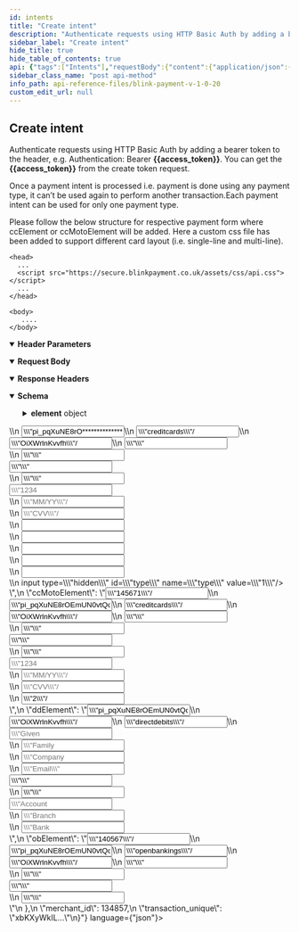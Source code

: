 ```yaml
---
id: intents
title: "Create intent"
description: "Authenticate requests using HTTP Basic Auth by adding a bearer token to the header, e.g. Authentication: Bearer **{{access_token}}**. You can get the **{{access_token}}** from the create token request."
sidebar_label: "Create intent"
hide_title: true
hide_table_of_contents: true
api: {"tags":["Intents"],"requestBody":{"content":{"application/json":{"schema":{"type":"object","x-examples":{"Example 1":{"amount":"1.1","transaction_type":"SALE","payment_type":"credit-card","currency":"GBP","return_url":"https://api-demo-php.blinkpayment.co.uk/return","notification_url":"https://api-demo-php.blinkpayment.co.uk/notification","card_layout":"single-line"}},"properties":{"amount":{"type":"number","description":"Transaction amount.\n"},"transaction_type":{"type":"string","description":"Default value is set to SALE. If passed, it can only be one of the following:\n\n- SALE\n- VERIFY\n- PREAUTH \n- CREDIT"},"payment_type":{"type":"string","description":"Can only be one of the following:\n\n- credit-card\n- direct-debit\n- open-banking \n"},"currency":{"type":"string","description":"Three letter currency code (ISO 4217) e.g USD, GBP.\n"},"return_url":{"type":"string","description":"GET URL on your domain, where Blink will redirect after transaction is processed e.g. https://mydomain.com/return.\n"},"notification_url":{"type":"string","description":"POST URL on your domain, where Blink will send status updates when the transaction status is changed e.g. https://mydomain.com/notification.\n"},"card_layout":{"type":"string","description":"To get different structure of card layout for any transaction , this parameter is passed. This field is optional. If not passed, default value is basic.\n\n- basic\n- single-line\n- multi-line\n"},"customer_name":{"type":"string","x-stoplight":{"id":"uh6cozgslv14e"},"description":"Customer name.\n"},"customer_email":{"type":"string","x-stoplight":{"id":"1eni3myr8q1lf"},"description":"Customer email."},"customer_address":{"type":"string","x-stoplight":{"id":"n8rbkb54isxjk"},"description":"Customer address.\n"},"customer_postcode":{"type":"string","x-stoplight":{"id":"h799qh7bdjjiq"},"description":"Customer postcode.\n"}},"required":["amount","transaction_type","payment_type","currency","return_url","notification_url"]},"examples":{"Example":{"value":{"amount":1.01,"transaction_type":"SALE","delay_capture_days":3,"payment_type":"credit-card","currency":"GBP","return_url":"https://mydomain.com/return","notification_url":"https://mydomain.com/notification"}}}}},"description":""},"parameters":[{"name":"Authorization","in":"header","schema":{"type":"string","example":"Bearer eyJ0eXAiOiJKV1QiLCJhbG..."},"example":"Bearer eyJ0eXAiOiJKV1QiLCJhbG...","required":true,"description":"Bearer {{access_token}}"},{"schema":{"type":"string"},"in":"header","name":"Content-Type","description":"application/json","required":true}],"responses":{"201":{"description":"","headers":{},"content":{"application/json":{"schema":{"type":"object","properties":{"id":{"type":"integer"},"payment_intent":{"type":"string"},"transaction_type":{"type":"string"},"expiry_date":{"type":"string"},"amount":{"type":"number"},"currency":{"type":"string"},"payment_type":{"type":"string"},"return_url":{"type":"string"},"notification_url":{"type":"string"},"card_layout":{"type":"string"},"element":{"type":"object","properties":{"ccElement":{"type":"string"},"ccMotoElement":{"type":"string"},"ddElement":{"type":"string"},"obElement":{"type":"string"}}},"merchant_id":{"type":"integer"},"transaction_unique":{"type":"string"}}},"examples":{"Example":{"value":{"id":123,"payment_intent":"pi_Swhc84aSLtUGppvPARX...","transaction_type":"SALE","expiry_date":"2023-04-19T10:19:17Z","amount":1.01,"currency":"GBP","payment_type":"credit-card","return_url":"https://mydomain.com/return","notification_url":"https://mydomain.com/notification","card_layout":"single-line","element":{"ccElement":"<input type=\"hidden\" name=\"merchantID\" value=\"14456\"/>\n              <input type=\"hidden\" name=\"payment_intent\" value=\"pi_pqXuNE8rO************************1I2uPcipp1d8qSDTSPIucQyrNNa1UiyBYsBTCffUn9zkGVd3a_94uxXgNb-LD5jaMk\"/>\n <input type=\"hidden\" name=\"resource\" value=\"creditcards\"/>\n   <input type=\"hidden\" name=\"transaction_unique\" value=\"OiXWrlnKvvfh\"/>\n              <input type=\"text\" name=\"customer_name\" value=\"\" placeholder=\"Name on card\" /><br>\n     <input type=\"text\" name=\"customer_email\" value=\"\" placeholder=\"Email\"/><br><input type=\"text\" placeholder=\"Address\" name=\"customer_address\" value=\"\" /><br>\n              <input type=\"text\" placeholder=\"Postcode\" name=\"customer_postcode\" value=\"\" /><br><input type=\"hostedfield:cardNumber\" placeholder=\"1234 1234 1234 1234\"/><br>\n  <input type=\"hostedfield:cardExpiryDate\" placeholder=\"MM/YY\"/><br>\n  <input type=\"hostedfield:cardCVV\" placeholder=\"CVV\"/><br>\n  <input type=\"hidden\" id=\"device_timezone\" name=\"device_timezone\" /><br>\n  <input type=\"hidden\" id=\"device_capabilities\" name=\"device_capabilities\" /><br>\n <input type=\"hidden\" id=\"device_accept_language\" name=\"device_accept_language\" /><br>\n  <input type=\"hidden\" id=\"device_screen_resolution\" name=\"device_screen_resolution\" /><br>\n <input type=\"hidden\" id=\"remote_address\" name=\"remote_address\" /><br>\n input type=\"hidden\" id=\"type\" name=\"type\" value=\"1\"/><br>","ccMotoElement":"<input type=\"hidden\" name=\"merchantID\" value=\"145671\"/>\n              <input type=\"hidden\" name=\"payment_intent\" value=\"pi_pqXuNE8rOEmUN0vtQqgf8NnkuQJq4LyOVVz-nz*************************QyrNNa1UiyBYsBTCffUn9zkGVd3a_94uxXgNb-LD5jaMk\"/>\n  <input type=\"hidden\" name=\"resource\" value=\"creditcards\"/>\n   <input type=\"hidden\" name=\"transaction_unique\" value=\"OiXWrlnKvvfh\"/>\n              <input type=\"text\" name=\"customer_name\" value=\"\" placeholder=\"Name on card\" /><br>\n     <input type=\"text\" name=\"customer_email\" value=\"\" placeholder=\"Email\"/><br><input type=\"text\" placeholder=\"Address\" name=\"customer_address\" value=\"\" /><br>\n              <input type=\"text\" placeholder=\"Postcode\" name=\"customer_postcode\" value=\"\" /><br><input type=\"hostedfield:cardNumber\" placeholder=\"1234 1234 1234 1234\"/><br>\n  <input type=\"hostedfield:cardExpiryDate\" placeholder=\"MM/YY\"/><br>\n  <input type=\"hostedfield:cardCVV\" placeholder=\"CVV\"/><br>\n <input type=\"hidden\" id=\"type\" name=\"type\" value=\"2\"/><br>","ddElement":"<input type=\"hidden\" name=\"payment_intent\" value=\"pi_pqXuNE8rOEmUN0vtQqgf8NnkuQJq4LyOVVz-nzcR81I2uPcipp1d8qSDTSPIucQyrNNa1UiyBYsBTCffU*******************uxXgNb-LD5jaMk\"/>\n  <input type=\"hidden\" name=\"transaction_unique\" value=\"OiXWrlnKvvfh\"/>\n   <input type=\"hidden\" name=\"resource\" value=\"directdebits\"/>\n  <input type=\"text\" placeholder=\"Given Name\" name=\"given_name\"/><br>\n              <input type=\"text\" placeholder=\"Family Name\" name=\"family_name\"/><br>\n              <input type=\"text\" placeholder=\"Company Name\" name=\"company_name\"/><br>\n              <input type=\"text\" placeholder=\"Email\" name=\"email\"/><br><input type=\"text\" placeholder=\"Address\" name=\"customer_address\" value=\"\" /><br>\n <input type=\"text\" placeholder=\"Postcode\" name=\"customer_postcode\" value=\"\" /><br><input type=\"text\" placeholder=\"Account Holder Name\" name=\"account_holder_name\"/><br>\n           <input type=\"text\" placeholder=\"Branch Code\" name=\"branch_code\"/><br>\n              <input type=\"text\" placeholder=\"Bank Account Number\" name=\"account_number\"/><br>","obElement":"<input type=\"hidden\" name=\"merchant_id\" value=\"140567\"/>\n              <input type=\"hidden\" name=\"payment_intent\" value=\"pi_pqXuNE8rOEmUN0vtQq*************************d8qSDTSPIucQyrNNa1UiyBYsBTCffUn9zkGVd3a_94uxXgNb-LD5jaMk\"/>\n  <input type=\"hidden\" name=\"resource\" value=\"openbankings\"/>\n  <input type=\"hidden\" name=\"transaction_unique\" value=\"OiXWrlnKvvfh\"/>\n              <input type=\"text\" name=\"user_name\" value=\"\" placeholder=\"Name on card\" /><br>\n         <input type=\"text\" name=\"user_email\" value=\"\" placeholder=\"Email\"/><br><input type=\"text\" placeholder=\"Address\" name=\"customer_address\" value=\"\" /><br>\n              <input type=\"text\" placeholder=\"Postcode\" name=\"customer_postcode\" value=\"\" /><br>"},"merchant_id":134857,"transaction_unique":"xbKXyWkIL..."}}}}}}},"description":"Authenticate requests using HTTP Basic Auth by adding a bearer token to the header, e.g. Authentication: Bearer **{{access_token}}**. You can get the **{{access_token}}** from the create token request. \n\nOnce a payment intent is processed i.e. payment is done using any payment type, it can’t be used again to perform another transaction.Each payment intent can be used for only one payment type.\n\nPlease follow the below structure for respective payment form where ccElement  or ccMotoElement will be added. Here a custom css file has been added to support different card layout (i.e. single-line and multi-line).\n\n```\n<head>\n  ...\n  <script src=\"https://secure.blinkpayment.co.uk/assets/css/api.css\"></script>\n  ...\n</head>\n\n<body>\n   ....\n</body>\n```","operationId":"intents","method":"post","path":"/api/pay/v1/intents","servers":[{"url":"https://secure.blinkpayment.co.uk"},{"url":"https://gateway2.blinkpayment.co.uk"}],"security":[{"access_token":[]}],"securitySchemes":{"access_token":{"name":"Authorization","type":"apiKey","in":"header","description":"All requests apart from /api/pay/v1/tokens require an authorization header in the form of a bearer access_token. See the token endpoint documentation for further information."}},"jsonRequestBodyExample":{"amount":0,"transaction_type":"string","payment_type":"string","currency":"string","return_url":"string","notification_url":"string","card_layout":"string","customer_name":"string","customer_email":"string","customer_address":"string","customer_postcode":"string"},"info":{"title":"Blink Payment v1.0.20","description":"Blink Payment API Docs","version":"1.0.0","contact":{"name":"Blink Payment","email":"developers@blinkpayment.co.uk","url":"blinkpayment.co.uk"},"license":{"name":"MIT License","url":"https://opensource.org/licenses/MIT"}},"postman":{"name":"Create intent","description":{"content":"Authenticate requests using HTTP Basic Auth by adding a bearer token to the header, e.g. Authentication: Bearer **{{access_token}}**. You can get the **{{access_token}}** from the create token request. \n\nOnce a payment intent is processed i.e. payment is done using any payment type, it can’t be used again to perform another transaction.Each payment intent can be used for only one payment type.\n\nPlease follow the below structure for respective payment form where ccElement  or ccMotoElement will be added. Here a custom css file has been added to support different card layout (i.e. single-line and multi-line).\n\n```\n<head>\n  ...\n  <script src=\"https://secure.blinkpayment.co.uk/assets/css/api.css\"></script>\n  ...\n</head>\n\n<body>\n   ....\n</body>\n```","type":"text/plain"},"url":{"path":["api","pay","v1","intents"],"host":["{{baseUrl}}"],"query":[],"variable":[]},"header":[{"key":"Content-Type","value":"application/json"},{"key":"Accept","value":"application/json"}],"method":"POST","body":{"mode":"raw","raw":"\"\"","options":{"raw":{"language":"json"}}}}}
sidebar_class_name: "post api-method"
info_path: api-reference-files/blink-payment-v-1-0-20
custom_edit_url: null
---
```



## Create intent



Authenticate requests using HTTP Basic Auth by adding a bearer token to the header, e.g. Authentication: Bearer **{{access_token}}**. You can get the **{{access_token}}** from the create token request. 

Once a payment intent is processed i.e. payment is done using any payment type, it can’t be used again to perform another transaction.Each payment intent can be used for only one payment type.

Please follow the below structure for respective payment form where ccElement  or ccMotoElement will be added. Here a custom css file has been added to support different card layout (i.e. single-line and multi-line).

```
<head>
  ...
  <script src="https://secure.blinkpayment.co.uk/assets/css/api.css"></script>
  ...
</head>

<body>
   ....
</body>
```

<details style={{"marginBottom":"1rem"}} data-collapsed={false} open={true}><summary style={{}}><strong>Header Parameters</strong></summary><div><ul><ParamsItem className={"paramsItem"} param={{"name":"Authorization","in":"header","schema":{"type":"string","example":"Bearer eyJ0eXAiOiJKV1QiLCJhbG..."},"example":"Bearer eyJ0eXAiOiJKV1QiLCJhbG...","required":true,"description":"Bearer {{access_token}}"}}></ParamsItem><ParamsItem className={"paramsItem"} param={{"schema":{"type":"string"},"in":"header","name":"Content-Type","description":"application/json","required":true}}></ParamsItem></ul></div></details><MimeTabs><TabItem label={"application/json"} value={"application/json-schema"}><details style={{}} data-collapsed={false} open={true}><summary style={{"textAlign":"left"}}><strong>Request Body</strong></summary><div style={{"textAlign":"left","marginLeft":"1rem"}}></div><ul style={{"marginLeft":"1rem"}}><SchemaItem collapsible={false} name={"amount"} required={true} schemaName={"number"} qualifierMessage={undefined} schema={{"type":"number","description":"Transaction amount.\n"}}></SchemaItem><SchemaItem collapsible={false} name={"transaction_type"} required={true} schemaName={"string"} qualifierMessage={undefined} schema={{"type":"string","description":"Default value is set to SALE. If passed, it can only be one of the following:\n\n- SALE\n- VERIFY\n- PREAUTH \n- CREDIT"}}></SchemaItem><SchemaItem collapsible={false} name={"payment_type"} required={true} schemaName={"string"} qualifierMessage={undefined} schema={{"type":"string","description":"Can only be one of the following:\n\n- credit-card\n- direct-debit\n- open-banking \n"}}></SchemaItem><SchemaItem collapsible={false} name={"currency"} required={true} schemaName={"string"} qualifierMessage={undefined} schema={{"type":"string","description":"Three letter currency code (ISO 4217) e.g USD, GBP.\n"}}></SchemaItem><SchemaItem collapsible={false} name={"return_url"} required={true} schemaName={"string"} qualifierMessage={undefined} schema={{"type":"string","description":"GET URL on your domain, where Blink will redirect after transaction is processed e.g. https://mydomain.com/return.\n"}}></SchemaItem><SchemaItem collapsible={false} name={"notification_url"} required={true} schemaName={"string"} qualifierMessage={undefined} schema={{"type":"string","description":"POST URL on your domain, where Blink will send status updates when the transaction status is changed e.g. https://mydomain.com/notification.\n"}}></SchemaItem><SchemaItem collapsible={false} name={"card_layout"} required={false} schemaName={"string"} qualifierMessage={undefined} schema={{"type":"string","description":"To get different structure of card layout for any transaction , this parameter is passed. This field is optional. If not passed, default value is basic.\n\n- basic\n- single-line\n- multi-line\n"}}></SchemaItem><SchemaItem collapsible={false} name={"customer_name"} required={false} schemaName={"string"} qualifierMessage={undefined} schema={{"type":"string","x-stoplight":{"id":"uh6cozgslv14e"},"description":"Customer name.\n"}}></SchemaItem><SchemaItem collapsible={false} name={"customer_email"} required={false} schemaName={"string"} qualifierMessage={undefined} schema={{"type":"string","x-stoplight":{"id":"1eni3myr8q1lf"},"description":"Customer email."}}></SchemaItem><SchemaItem collapsible={false} name={"customer_address"} required={false} schemaName={"string"} qualifierMessage={undefined} schema={{"type":"string","x-stoplight":{"id":"n8rbkb54isxjk"},"description":"Customer address.\n"}}></SchemaItem><SchemaItem collapsible={false} name={"customer_postcode"} required={false} schemaName={"string"} qualifierMessage={undefined} schema={{"type":"string","x-stoplight":{"id":"h799qh7bdjjiq"},"description":"Customer postcode.\n"}}></SchemaItem></ul></details></TabItem></MimeTabs><div><ApiTabs><TabItem label={"201"} value={"201"}><div></div><details style={{"textAlign":"left","marginBottom":"1rem"}} data-collaposed={true} open={false}><summary style={{}}><strong>Response Headers</strong></summary><ul style={{"marginLeft":"1rem"}}></ul></details><div><MimeTabs schemaType={"response"}><TabItem label={"application/json"} value={"application/json"}><SchemaTabs><TabItem label={"Schema"} value={"Schema"}><details style={{}} data-collapsed={false} open={true}><summary style={{"textAlign":"left"}}><strong>Schema</strong></summary><div style={{"textAlign":"left","marginLeft":"1rem"}}></div><ul style={{"marginLeft":"1rem"}}><SchemaItem collapsible={false} name={"id"} required={false} schemaName={"integer"} qualifierMessage={undefined} schema={{"type":"integer"}}></SchemaItem><SchemaItem collapsible={false} name={"payment_intent"} required={false} schemaName={"string"} qualifierMessage={undefined} schema={{"type":"string"}}></SchemaItem><SchemaItem collapsible={false} name={"transaction_type"} required={false} schemaName={"string"} qualifierMessage={undefined} schema={{"type":"string"}}></SchemaItem><SchemaItem collapsible={false} name={"expiry_date"} required={false} schemaName={"string"} qualifierMessage={undefined} schema={{"type":"string"}}></SchemaItem><SchemaItem collapsible={false} name={"amount"} required={false} schemaName={"number"} qualifierMessage={undefined} schema={{"type":"number"}}></SchemaItem><SchemaItem collapsible={false} name={"currency"} required={false} schemaName={"string"} qualifierMessage={undefined} schema={{"type":"string"}}></SchemaItem><SchemaItem collapsible={false} name={"payment_type"} required={false} schemaName={"string"} qualifierMessage={undefined} schema={{"type":"string"}}></SchemaItem><SchemaItem collapsible={false} name={"return_url"} required={false} schemaName={"string"} qualifierMessage={undefined} schema={{"type":"string"}}></SchemaItem><SchemaItem collapsible={false} name={"notification_url"} required={false} schemaName={"string"} qualifierMessage={undefined} schema={{"type":"string"}}></SchemaItem><SchemaItem collapsible={false} name={"card_layout"} required={false} schemaName={"string"} qualifierMessage={undefined} schema={{"type":"string"}}></SchemaItem><SchemaItem collapsible={true} className={"schemaItem"}><details style={{}}><summary style={{}}><strong>element</strong><span style={{"opacity":"0.6"}}> object</span></summary><div style={{"marginLeft":"1rem"}}><SchemaItem collapsible={false} name={"ccElement"} required={false} schemaName={"string"} qualifierMessage={undefined} schema={{"type":"string"}}></SchemaItem><SchemaItem collapsible={false} name={"ccMotoElement"} required={false} schemaName={"string"} qualifierMessage={undefined} schema={{"type":"string"}}></SchemaItem><SchemaItem collapsible={false} name={"ddElement"} required={false} schemaName={"string"} qualifierMessage={undefined} schema={{"type":"string"}}></SchemaItem><SchemaItem collapsible={false} name={"obElement"} required={false} schemaName={"string"} qualifierMessage={undefined} schema={{"type":"string"}}></SchemaItem></div></details></SchemaItem><SchemaItem collapsible={false} name={"merchant_id"} required={false} schemaName={"integer"} qualifierMessage={undefined} schema={{"type":"integer"}}></SchemaItem><SchemaItem collapsible={false} name={"transaction_unique"} required={false} schemaName={"string"} qualifierMessage={undefined} schema={{"type":"string"}}></SchemaItem></ul></details></TabItem><TabItem label={"Example (from schema)"} value={"Example (from schema)"}><ResponseSamples responseExample={"{\n  \"id\": 0,\n  \"payment_intent\": \"string\",\n  \"transaction_type\": \"string\",\n  \"expiry_date\": \"string\",\n  \"amount\": 0,\n  \"currency\": \"string\",\n  \"payment_type\": \"string\",\n  \"return_url\": \"string\",\n  \"notification_url\": \"string\",\n  \"card_layout\": \"string\",\n  \"element\": {\n    \"ccElement\": \"string\",\n    \"ccMotoElement\": \"string\",\n    \"ddElement\": \"string\",\n    \"obElement\": \"string\"\n  },\n  \"merchant_id\": 0,\n  \"transaction_unique\": \"string\"\n}"} language={"json"}></ResponseSamples></TabItem><TabItem label={"Example"} value={"Example"}><ResponseSamples responseExample={"{\n  \"id\": 123,\n  \"payment_intent\": \"pi_Swhc84aSLtUGppvPARX...\",\n  \"transaction_type\": \"SALE\",\n  \"expiry_date\": \"2023-04-19T10:19:17Z\",\n  \"amount\": 1.01,\n  \"currency\": \"GBP\",\n  \"payment_type\": \"credit-card\",\n  \"return_url\": \"https://mydomain.com/return\",\n  \"notification_url\": \"https://mydomain.com/notification\",\n  \"card_layout\": \"single-line\",\n  \"element\": {\n    \"ccElement\": \"<input type=\\\"hidden\\\" name=\\\"merchantID\\\" value=\\\"14456\\\"/>\\n              <input type=\\\"hidden\\\" name=\\\"payment_intent\\\" value=\\\"pi_pqXuNE8rO************************1I2uPcipp1d8qSDTSPIucQyrNNa1UiyBYsBTCffUn9zkGVd3a_94uxXgNb-LD5jaMk\\\"/>\\n <input type=\\\"hidden\\\" name=\\\"resource\\\" value=\\\"creditcards\\\"/>\\n   <input type=\\\"hidden\\\" name=\\\"transaction_unique\\\" value=\\\"OiXWrlnKvvfh\\\"/>\\n              <input type=\\\"text\\\" name=\\\"customer_name\\\" value=\\\"\\\" placeholder=\\\"Name on card\\\" /><br>\\n     <input type=\\\"text\\\" name=\\\"customer_email\\\" value=\\\"\\\" placeholder=\\\"Email\\\"/><br><input type=\\\"text\\\" placeholder=\\\"Address\\\" name=\\\"customer_address\\\" value=\\\"\\\" /><br>\\n              <input type=\\\"text\\\" placeholder=\\\"Postcode\\\" name=\\\"customer_postcode\\\" value=\\\"\\\" /><br><input type=\\\"hostedfield:cardNumber\\\" placeholder=\\\"1234 1234 1234 1234\\\"/><br>\\n  <input type=\\\"hostedfield:cardExpiryDate\\\" placeholder=\\\"MM/YY\\\"/><br>\\n  <input type=\\\"hostedfield:cardCVV\\\" placeholder=\\\"CVV\\\"/><br>\\n  <input type=\\\"hidden\\\" id=\\\"device_timezone\\\" name=\\\"device_timezone\\\" /><br>\\n  <input type=\\\"hidden\\\" id=\\\"device_capabilities\\\" name=\\\"device_capabilities\\\" /><br>\\n <input type=\\\"hidden\\\" id=\\\"device_accept_language\\\" name=\\\"device_accept_language\\\" /><br>\\n  <input type=\\\"hidden\\\" id=\\\"device_screen_resolution\\\" name=\\\"device_screen_resolution\\\" /><br>\\n <input type=\\\"hidden\\\" id=\\\"remote_address\\\" name=\\\"remote_address\\\" /><br>\\n input type=\\\"hidden\\\" id=\\\"type\\\" name=\\\"type\\\" value=\\\"1\\\"/><br>\",\n    \"ccMotoElement\": \"<input type=\\\"hidden\\\" name=\\\"merchantID\\\" value=\\\"145671\\\"/>\\n              <input type=\\\"hidden\\\" name=\\\"payment_intent\\\" value=\\\"pi_pqXuNE8rOEmUN0vtQqgf8NnkuQJq4LyOVVz-nz*************************QyrNNa1UiyBYsBTCffUn9zkGVd3a_94uxXgNb-LD5jaMk\\\"/>\\n  <input type=\\\"hidden\\\" name=\\\"resource\\\" value=\\\"creditcards\\\"/>\\n   <input type=\\\"hidden\\\" name=\\\"transaction_unique\\\" value=\\\"OiXWrlnKvvfh\\\"/>\\n              <input type=\\\"text\\\" name=\\\"customer_name\\\" value=\\\"\\\" placeholder=\\\"Name on card\\\" /><br>\\n     <input type=\\\"text\\\" name=\\\"customer_email\\\" value=\\\"\\\" placeholder=\\\"Email\\\"/><br><input type=\\\"text\\\" placeholder=\\\"Address\\\" name=\\\"customer_address\\\" value=\\\"\\\" /><br>\\n              <input type=\\\"text\\\" placeholder=\\\"Postcode\\\" name=\\\"customer_postcode\\\" value=\\\"\\\" /><br><input type=\\\"hostedfield:cardNumber\\\" placeholder=\\\"1234 1234 1234 1234\\\"/><br>\\n  <input type=\\\"hostedfield:cardExpiryDate\\\" placeholder=\\\"MM/YY\\\"/><br>\\n  <input type=\\\"hostedfield:cardCVV\\\" placeholder=\\\"CVV\\\"/><br>\\n <input type=\\\"hidden\\\" id=\\\"type\\\" name=\\\"type\\\" value=\\\"2\\\"/><br>\",\n    \"ddElement\": \"<input type=\\\"hidden\\\" name=\\\"payment_intent\\\" value=\\\"pi_pqXuNE8rOEmUN0vtQqgf8NnkuQJq4LyOVVz-nzcR81I2uPcipp1d8qSDTSPIucQyrNNa1UiyBYsBTCffU*******************uxXgNb-LD5jaMk\\\"/>\\n  <input type=\\\"hidden\\\" name=\\\"transaction_unique\\\" value=\\\"OiXWrlnKvvfh\\\"/>\\n   <input type=\\\"hidden\\\" name=\\\"resource\\\" value=\\\"directdebits\\\"/>\\n  <input type=\\\"text\\\" placeholder=\\\"Given Name\\\" name=\\\"given_name\\\"/><br>\\n              <input type=\\\"text\\\" placeholder=\\\"Family Name\\\" name=\\\"family_name\\\"/><br>\\n              <input type=\\\"text\\\" placeholder=\\\"Company Name\\\" name=\\\"company_name\\\"/><br>\\n              <input type=\\\"text\\\" placeholder=\\\"Email\\\" name=\\\"email\\\"/><br><input type=\\\"text\\\" placeholder=\\\"Address\\\" name=\\\"customer_address\\\" value=\\\"\\\" /><br>\\n <input type=\\\"text\\\" placeholder=\\\"Postcode\\\" name=\\\"customer_postcode\\\" value=\\\"\\\" /><br><input type=\\\"text\\\" placeholder=\\\"Account Holder Name\\\" name=\\\"account_holder_name\\\"/><br>\\n           <input type=\\\"text\\\" placeholder=\\\"Branch Code\\\" name=\\\"branch_code\\\"/><br>\\n              <input type=\\\"text\\\" placeholder=\\\"Bank Account Number\\\" name=\\\"account_number\\\"/><br>\",\n    \"obElement\": \"<input type=\\\"hidden\\\" name=\\\"merchant_id\\\" value=\\\"140567\\\"/>\\n              <input type=\\\"hidden\\\" name=\\\"payment_intent\\\" value=\\\"pi_pqXuNE8rOEmUN0vtQq*************************d8qSDTSPIucQyrNNa1UiyBYsBTCffUn9zkGVd3a_94uxXgNb-LD5jaMk\\\"/>\\n  <input type=\\\"hidden\\\" name=\\\"resource\\\" value=\\\"openbankings\\\"/>\\n  <input type=\\\"hidden\\\" name=\\\"transaction_unique\\\" value=\\\"OiXWrlnKvvfh\\\"/>\\n              <input type=\\\"text\\\" name=\\\"user_name\\\" value=\\\"\\\" placeholder=\\\"Name on card\\\" /><br>\\n         <input type=\\\"text\\\" name=\\\"user_email\\\" value=\\\"\\\" placeholder=\\\"Email\\\"/><br><input type=\\\"text\\\" placeholder=\\\"Address\\\" name=\\\"customer_address\\\" value=\\\"\\\" /><br>\\n              <input type=\\\"text\\\" placeholder=\\\"Postcode\\\" name=\\\"customer_postcode\\\" value=\\\"\\\" /><br>\"\n  },\n  \"merchant_id\": 134857,\n  \"transaction_unique\": \"xbKXyWkIL...\"\n}"} language={"json"}></ResponseSamples></TabItem></SchemaTabs></TabItem></MimeTabs></div></TabItem></ApiTabs></div>
      